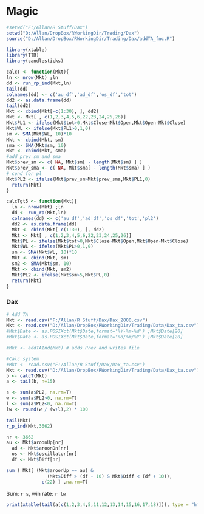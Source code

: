 Magic
========================================================

```r
#setwd("F:/Allan/R Stuff/Dax")
setwd("D:/Allan/DropBox/RWorkingDir/Trading/Dax")
source("D:/Allan/DropBox/RWorkingDir/Trading/Dax/addTA_fnc.R")

library(xtable)
library(TTR)
library(candlesticks)

```


```r

calcT <- function(Mkt){
ln <- nrow(Mkt) ;ln
dd <- run_rp_ind(Mkt,ln)
tail(dd)
colnames(dd) <- c('au_df','ad_df','os_df','tot')
dd2 <- as.data.frame(dd)
tail(dd2)  
Mkt <- cbind(Mkt[-c(1:30), ], dd2)
Mkt <- Mkt[ , c(1,2,3,4,5,6,22,23,24,25,26)]
Mkt$PL1 <- ifelse(Mkt$tot>0,Mkt$Close-Mkt$Open,Mkt$Open-Mkt$Close)
Mkt$WL <- ifelse(Mkt$PL1>0,1,0)
sm <- SMA(Mkt$WL, 10)*10
Mkt <- cbind(Mkt, sm)
sma <- SMA(Mkt$sm, 10)
Mkt <- cbind(Mkt, sma)
#add prev sm and sma
Mkt$prev_sm <- c( NA, Mkt$sm[ - length(Mkt$sm) ] )
Mkt$prev_sma <- c( NA, Mkt$sma[ - length(Mkt$sma) ] )
# cond for pl
Mkt$PL2 <- ifelse(Mkt$prev_sm>Mkt$prev_sma,Mkt$PL1,0)
  return(Mkt)
}

calcTgt5 <- function(Mkt){
  ln <- nrow(Mkt) ;ln
  dd <- run_rp(Mkt,ln)
  colnames(dd) <- c('au_df','ad_df','os_df','tot','pl2')
  dd2 <- as.data.frame(dd)
  Mkt <- cbind(Mkt[-c(1:30), ], dd2)
  Mkt <- Mkt[ , c(1,2,3,4,5,6,22,23,24,25,26)]
  Mkt$PL <- ifelse(Mkt$tot>0,Mkt$Close-Mkt$Open,Mkt$Open-Mkt$Close)
  Mkt$WL <- ifelse(Mkt$PL>0,1,0)
  sm <- SMA(Mkt$WL, 10)*10
  Mkt <- cbind(Mkt, sm)
  sm2 <- SMA(Mkt$sm, 10)
  Mkt <- cbind(Mkt, sm2)
  Mkt$PL2 <- ifelse(Mkt$sm>5,Mkt$PL,0)
  return(Mkt)
}

```

### Dax
```r
# Add TA
Mkt <- read.csv("F:/Allan/R Stuff/Dax/Dax_2000.csv")
Mkt <- read.csv("D:/Allan/DropBox/RWorkingDir/Trading/Data/Dax_ta.csv")
#Mkt$Date <- as.POSIXct(Mkt$Date,format='%Y-%m-%d') ;Mkt$Date[20]
#Mkt$Date <- as.POSIXct(Mkt$Date,format='%d/%m/%Y') ;Mkt$Date[20]

#Mkt <- addTAInd(Mkt) # adds Prev and writes file

#Calc system
#Mkt <- read.csv("F:/Allan/R Stuff/Dax/Dax_ta.csv")
Mkt <- read.csv("D:/Allan/DropBox/RWorkingDir/Trading/Data/Dax_ta.csv")
b <- calcT(Mkt)
a <- tail(b, n=15)

s <- sum(a$PL2, na.rm=T)
w <- sum(a$PL2>0, na.rm=T)
l <- sum(a$PL2<0, na.rm=T) 
lw <- round(w / (w+l),2) * 100

tail(Mkt)
r_p_ind(Mkt,3662)

nr <- 3662
au <- Mkt$aroonUp[nr] 
  ad <- Mkt$aroonDn[nr] 
  os <- Mkt$oscillator[nr] 
  df <- Mkt$Diff[nr]

sum ( Mkt[ (Mkt$aroonUp == au) & 
               (Mkt$Diff > (df - 10) & Mkt$Diff < (df + 10)), 
             c(22) ] ,na.rm=T)

```

Sum: `r s`, win rate: `r lw`

```r
print(xtable(tail(a[c(1,2,3,4,5,11,12,13,14,15,16,17,18)])), type = "html")
```

